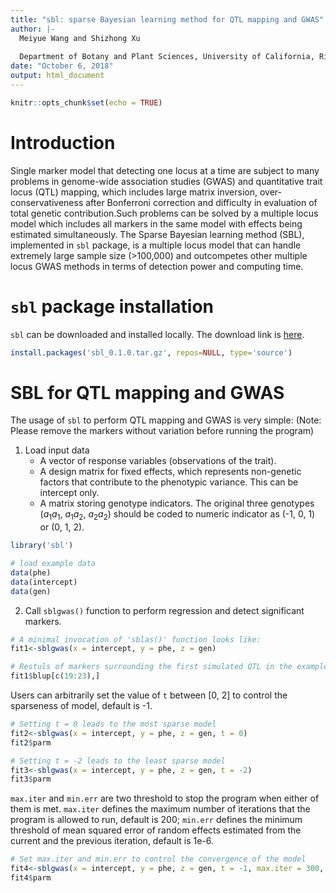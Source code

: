---
title: "sbl: sparse Bayesian learning method for QTL mapping and GWAS"
author: |-
  Meiyue Wang and Shizhong Xu
 
  Department of Botany and Plant Sciences, University of California, Riverside
date: "October 6, 2018"
output: html_document
---

```{r setup, include=FALSE}
knitr::opts_chunk$set(echo = TRUE)
```

# Introduction

Single marker model that detecting one locus at a time are subject to many problems in 
genome-wide association studies (GWAS) and quantitative trait locus (QTL) mapping, which
includes large matrix inversion, over-conservativeness after Bonferroni correction and
difficulty in evaluation of total genetic contribution.Such problems can be solved 
by a multiple locus model which includes all markers in the same model with effects 
being estimated simultaneously. The Sparse Bayesian learning method (SBL), implemented
in `sbl` package, is a multiple locus model that can handle extremely large sample 
size (>100,000) and outcompetes other multiple locus GWAS methods in terms of detection 
power and computing time. 


# `sbl` package installation

`sbl` can be downloaded and installed locally. The download link is
[here](https://github.com/MeiyueComputBio/sbl/tree/master/R%20packge).

```{r installation, eval=FALSE, message=FALSE, warning=FALSE}
install.packages('sbl_0.1.0.tar.gz', repos=NULL, type='source')
```


# SBL for QTL mapping and GWAS

The usage of `sbl` to perform QTL mapping and GWAS is very simple:
(Note: Please remove the markers without variation before running the program)

1. Load input data
    + A vector of response variables (observations of the trait).
    + A design matrix for fixed effects, which represents non-genetic factors that 
contribute to the phenotypic variance. This can be intercept only.
    + A matrix storing genotype indicators. The original three genotypes 
  ($a_1a_1$, $a_1a_2$, $a_2a_2$) should be coded to numeric indicator as (-1, 0, 1) 
    or (0, 1, 2).

```{r load data, message=FALSE, warning=FALSE}
library('sbl')

# load example data
data(phe)
data(intercept)
data(gen)
```


2. Call `sblgwas()` function to perform regression and detect significant markers.

```{r minimal invocation, message=FALSE, warning=FALSE,}
# A minimal invocation of 'sblas()' function looks like: 
fit1<-sblgwas(x = intercept, y = phe, z = gen)

# Restuls of markers surrounding the first simulated QTL in the example data
fit1$blup[c(19:23),]
```


Users can arbitrarily set the value of `t` between [0, 2] to control the sparseness of model, 
default is -1. 

```{r hyper parameter, message=FALSE, warning=FALSE}
# Setting t = 0 leads to the most sparse model  
fit2<-sblgwas(x = intercept, y = phe, z = gen, t = 0)
fit2$parm

# Setting t = -2 leads to the least sparse model  
fit3<-sblgwas(x = intercept, y = phe, z = gen, t = -2)
fit3$parm
```


`max.iter` and `min.err` are two threshold to stop the program when either of them
is met. 
`max.iter` defines the maximum number of iterations that the program is 
allowed to run, default is 200; 
`min.err` defines the minimum threshold of mean squared error of random effects 
estimated from the current and the previous iteration, default is 1e-6.

```{r iteration, message=FALSE, warning=FALSE}
# Set max.iter and min.err to control the convergence of the model 
fit4<-sblgwas(x = intercept, y = phe, z = gen, t = -1, max.iter = 300, min.err = 1e-8)
fit4$parm
```

